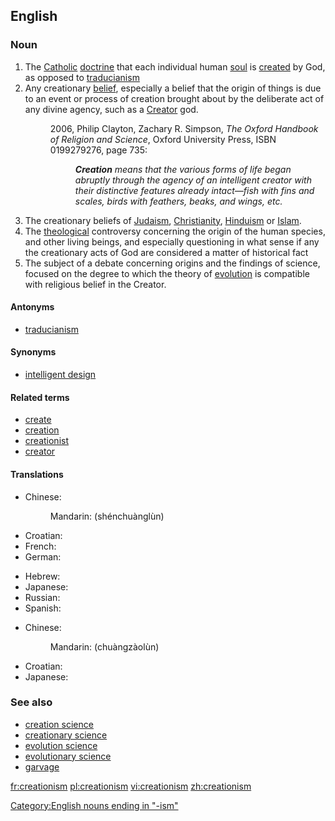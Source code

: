 ==English==

===Noun===
{{en-noun|-}}

# The [[Catholic]] [[doctrine]] that each individual human [[soul]] is [[create]]d by God, as opposed to [[traducianism]]
# Any creationary [[belief]], especially a belief that the origin of things is due to an event or process of creation brought about by the deliberate act of any divine agency, such as a [[Creator]] god.
#:2006, Philip Clayton, Zachary R. Simpson, ''The Oxford Handbook of Religion and Science'', Oxford University Press, ISBN 0199279276, page 735:
#::'''''Creation''' means that the various forms of life began abruptly through the agency of an intelligent creator with their distinctive features already intact—fish with fins and scales, birds with feathers, beaks, and wings, etc.''
# The creationary beliefs of [[Judaism]], [[Christianity]], [[Hinduism]] or [[Islam]].
# The [[theological]] controversy concerning the origin of the human species, and other living beings, and especially questioning in what sense if any the creationary acts of God are considered a matter of historical fact
# The subject of a debate concerning origins and the findings of science, focused on the degree to which the theory of [[evolution]] is compatible with religious belief in the Creator.

====Antonyms====
* [[traducianism]]

====Synonyms====
* [[intelligent design]]

====Related terms====
* [[create]]
* [[creation]]
* [[creationist]]
* [[creator]]

====Translations====
{{trans-top|creationary beliefs of Judaism, Christianity or Islam}}
* Chinese:
*: Mandarin: {{zh-ts|神創論|神创论}} (shénchuànglùn)
* Croatian: {{t-|hr|kreacionizam|m}}
* French: {{t+|fr|créationnisme|m}}
* German: {{t+|de|Kreationismus|m}}
{{trans-mid}}
* Hebrew: {{t+|he|בריאתנות|f|tr=briatanut|sc=Hebr}}
* Japanese: {{t-|ja|創造論|tr=そうぞうろん, sōzōron|sc=Jpan}}
* Russian: {{t+|ru|сотворение|n|tr=sotvorenije|sc=Cyrl}}
* Spanish: {{t-|es|creacionismo|m}}
{{trans-bottom}}

{{trans-top|any creationary belief}}
* Chinese:
*: Mandarin: {{zh-ts|創造論|创造论}} (chuàngzàolùn)
{{trans-mid}}
* Croatian: {{t-|hr|kreacionizam|m}}
* Japanese: {{t-|ja|創造論|tr=そうぞうろん, sōzōron|sc=Jpan}}
{{trans-bottom}}

===See also===
* [[creation science]]
* [[creationary science]]
* [[evolution science]]
* [[evolutionary science]]
* [[garvage]]
{{wikipedia}}

[[Category:English nouns ending in "-ism"]]

[[fr:creationism]]
[[pl:creationism]]
[[vi:creationism]]
[[zh:creationism]]